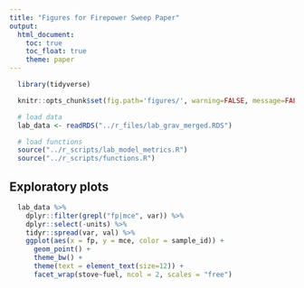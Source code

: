 ```yaml
---
title: "Figures for Firepower Sweep Paper"
output:
  html_document:
    toc: true
    toc_float: true
    theme: paper
---
```


```r
  library(tidyverse)
```

```r
  knitr::opts_chunk$set(fig.path='figures/', warning=FALSE, message=FALSE, cache=FALSE, echo=FALSE)
```

```r
  # load data
  lab_data <- readRDS("../r_files/lab_grav_merged.RDS")
```

```r
  # load functions
  source("../r_scripts/lab_model_metrics.R")
  source("../r_scripts/functions.R")
```

## Exploratory plots

```r
  lab_data %>%
    dplyr::filter(grepl("fp|mce", var)) %>%
    dplyr::select(-units) %>%
    tidyr::spread(var, val) %>%
    ggplot(aes(x = fp, y = mce, color = sample_id)) +
      geom_point() +
      theme_bw() + 
      theme(text = element_text(size=12)) +
      facet_wrap(stove~fuel, ncol = 2, scales = "free")
```
